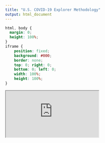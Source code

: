 ```yaml
---
title: "U.S. COVID-19 Explorer Methodology"
output: html_document
---
```


```css
html, body {
  margin: 0;
  height: 100%;
}
iframe {
    position: fixed;
    background: #000;
    border: none;
    top: 0; right: 0;
    bottom: 0; left: 0;
    width: 100%;
    height: 100%;
}
```

<iframe src="https://liamrevell.github.io/methodology/index.html"></iframe>
